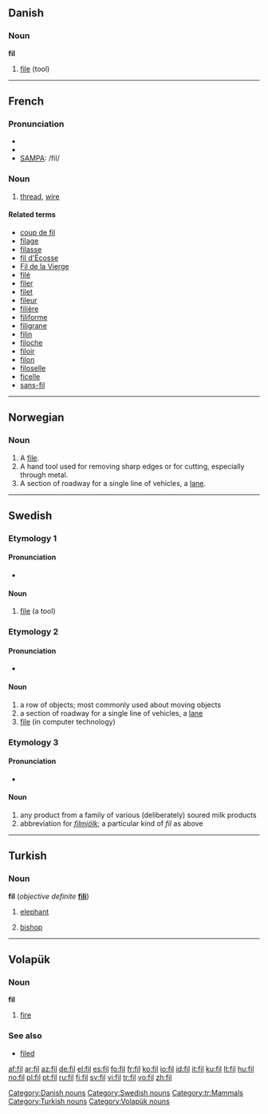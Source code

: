 {{see|Fil-}}
{{wikipedia|dab=fil}}
==Danish==

===Noun===
'''fil'''

# [[file]] (tool)

[[Category:Danish nouns]]

----

==French==

===Pronunciation===
*{{audio|Fr-fil.ogg|audio}}
*{{IPA|/fil/}}
*[[w:SAMPA|SAMPA]]: /fil/

===Noun===
{{fr-noun|m}}

# [[thread]], [[wire]]

====Related terms====
* [[coup de fil]]
* [[filage]]
* [[filasse]]
* [[fil d'Écosse]]
* [[Fil de la Vierge]]
* [[filé]]
* [[filer]]
* [[filet]]
* [[fileur]]
* [[filière]]
* [[filiforme]]
* [[filigrane]]
* [[filin]]
* [[filoche]]
* [[filoir]]
* [[filon]]
* [[filoselle]]
* [[ficelle]]
* [[sans-fil]]


----

==Norwegian==

===Noun===
{{no-noun-c|fil}}

# A [[file]].
# A hand tool used for removing sharp edges or for cutting, especially through metal.
# A section of roadway for a single line of vehicles, a [[lane]].

----

==Swedish==


===Etymology 1===
{{rfe|lang=sv}}
====Pronunciation====
*{{audio|Sv-fil.ogg|audio}}

====Noun====
{{infl|sv|noun|g=c}}
{{sv-noun-reg-ar}}

# [[file ]] (a tool)


===Etymology 2===
{{rfe|lang=sv}}
====Pronunciation====
*{{audio|Sv-fil.ogg|audio}}

====Noun====
{{sv-noun-reg-r-c|2=file}}
{{infl|sv|noun|g=c}}

# a row of objects; most commonly used about moving objects
# a section of roadway for a single line of vehicles, a [[lane]]
# [[file]] (in computer technology)

===Etymology 3===
{{rfe|lang=sv}}
====Pronunciation====
*{{audio|Sv-fil.ogg|audio}}


====Noun====
{{sv-noun-unc-irreg-c|2=filen}}
{{infl|sv|noun|g=c|uncountable}}

# any product from a family of various (deliberately) soured milk products
# abbreviation for ''[[filmjölk]]''; a particular kind of ''fil'' as above

[[Category:Swedish nouns]]

----

==Turkish==

===Noun===
'''fil''' (''objective definite'' '''[[fili]]''')

# [[elephant]]
# {{chess|lang=tr}} [[bishop]]

[[Category:tr:Mammals]]
[[Category:Turkish nouns]]

----

==Volapük==
{{vo-noun|fil}}

===Noun===
'''fil'''

# [[fire]]

===See also===
*[[filed]]

[[Category:Volapük nouns]]

[[af:fil]]
[[ar:fil]]
[[az:fil]]
[[de:fil]]
[[el:fil]]
[[es:fil]]
[[fo:fil]]
[[fr:fil]]
[[ko:fil]]
[[io:fil]]
[[id:fil]]
[[it:fil]]
[[ku:fil]]
[[lt:fil]]
[[hu:fil]]
[[no:fil]]
[[pl:fil]]
[[pt:fil]]
[[ru:fil]]
[[fi:fil]]
[[sv:fil]]
[[vi:fil]]
[[tr:fil]]
[[vo:fil]]
[[zh:fil]]